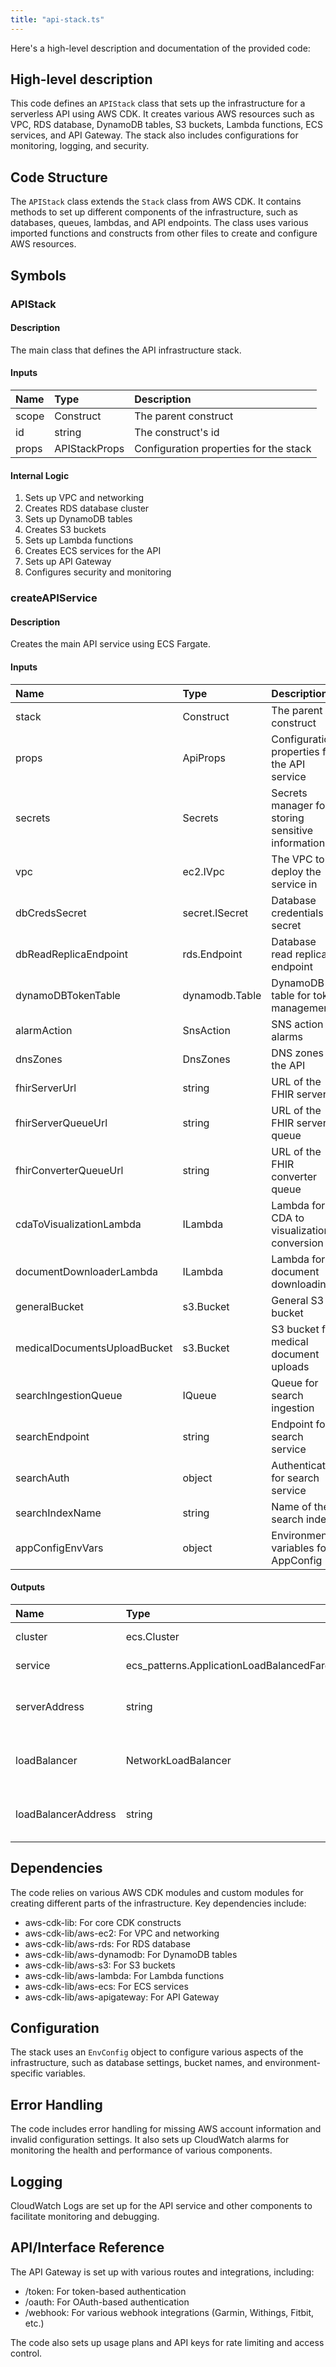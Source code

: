 ```yaml
---
title: "api-stack.ts"
---
```


Here's a high-level description and documentation of the provided code:

## High-level description
This code defines an `APIStack` class that sets up the infrastructure for a serverless API using AWS CDK. It creates various AWS resources such as VPC, RDS database, DynamoDB tables, S3 buckets, Lambda functions, ECS services, and API Gateway. The stack also includes configurations for monitoring, logging, and security.

## Code Structure
The `APIStack` class extends the `Stack` class from AWS CDK. It contains methods to set up different components of the infrastructure, such as databases, queues, lambdas, and API endpoints. The class uses various imported functions and constructs from other files to create and configure AWS resources.

## Symbols

### APIStack
#### Description
The main class that defines the API infrastructure stack.

#### Inputs
| Name | Type | Description |
|:-----|:-----|:------------|
| scope | Construct | The parent construct |
| id | string | The construct's id |
| props | APIStackProps | Configuration properties for the stack |

#### Internal Logic
1. Sets up VPC and networking
2. Creates RDS database cluster
3. Sets up DynamoDB tables
4. Creates S3 buckets
5. Sets up Lambda functions
6. Creates ECS services for the API
7. Sets up API Gateway
8. Configures security and monitoring

### createAPIService
#### Description
Creates the main API service using ECS Fargate.

#### Inputs
| Name | Type | Description |
|:-----|:-----|:------------|
| stack | Construct | The parent construct |
| props | ApiProps | Configuration properties for the API service |
| secrets | Secrets | Secrets manager for storing sensitive information |
| vpc | ec2.IVpc | The VPC to deploy the service in |
| dbCredsSecret | secret.ISecret | Database credentials secret |
| dbReadReplicaEndpoint | rds.Endpoint | Database read replica endpoint |
| dynamoDBTokenTable | dynamodb.Table | DynamoDB table for token management |
| alarmAction | SnsAction | SNS action for alarms |
| dnsZones | DnsZones | DNS zones for the API |
| fhirServerUrl | string | URL of the FHIR server |
| fhirServerQueueUrl | string | URL of the FHIR server queue |
| fhirConverterQueueUrl | string | URL of the FHIR converter queue |
| cdaToVisualizationLambda | ILambda | Lambda for CDA to visualization conversion |
| documentDownloaderLambda | ILambda | Lambda for document downloading |
| generalBucket | s3.Bucket | General S3 bucket |
| medicalDocumentsUploadBucket | s3.Bucket | S3 bucket for medical document uploads |
| searchIngestionQueue | IQueue | Queue for search ingestion |
| searchEndpoint | string | Endpoint for search service |
| searchAuth | object | Authentication for search service |
| searchIndexName | string | Name of the search index |
| appConfigEnvVars | object | Environment variables for AppConfig |

#### Outputs
| Name | Type | Description |
|:-----|:-----|:------------|
| cluster | ecs.Cluster | The ECS cluster |
| service | ecs_patterns.ApplicationLoadBalancedFargateService | The Fargate service |
| serverAddress | string | The address of the API server |
| loadBalancer | NetworkLoadBalancer | The network load balancer |
| loadBalancerAddress | string | The address of the load balancer |

## Dependencies
The code relies on various AWS CDK modules and custom modules for creating different parts of the infrastructure. Key dependencies include:

- aws-cdk-lib: For core CDK constructs
- aws-cdk-lib/aws-ec2: For VPC and networking
- aws-cdk-lib/aws-rds: For RDS database
- aws-cdk-lib/aws-dynamodb: For DynamoDB tables
- aws-cdk-lib/aws-s3: For S3 buckets
- aws-cdk-lib/aws-lambda: For Lambda functions
- aws-cdk-lib/aws-ecs: For ECS services
- aws-cdk-lib/aws-apigateway: For API Gateway

## Configuration
The stack uses an `EnvConfig` object to configure various aspects of the infrastructure, such as database settings, bucket names, and environment-specific variables.

## Error Handling
The code includes error handling for missing AWS account information and invalid configuration settings. It also sets up CloudWatch alarms for monitoring the health and performance of various components.

## Logging
CloudWatch Logs are set up for the API service and other components to facilitate monitoring and debugging.

## API/Interface Reference
The API Gateway is set up with various routes and integrations, including:
- /token: For token-based authentication
- /oauth: For OAuth-based authentication
- /webhook: For various webhook integrations (Garmin, Withings, Fitbit, etc.)

The code also sets up usage plans and API keys for rate limiting and access control.